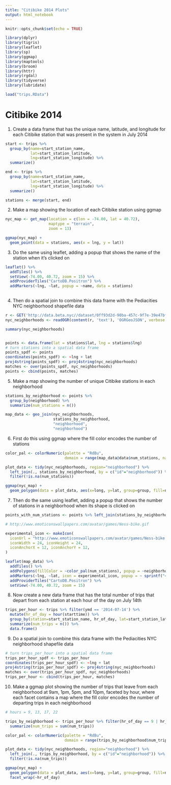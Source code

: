```yaml
---
title: "Citibike 2014 Plots"
output: html_notebook
---
```


```r
knitr::opts_chunk$set(echo = TRUE)

library(dplyr)
library(tigris)
library(leaflet)
library(sp)
library(ggmap)
library(maptools)
library(broom)
library(httr)
library(rgdal)
library(tidyverse)
library(lubridate)

load("trips.RData")
```

# Citibike 2014

1. Create a data frame that has the unique name, latitude, and longitude for each Citibike station that was present in the system in July 2014

```r
start <- trips %>%
  group_by(name=start_station_name,
           lat=start_station_latitude,
           lng=start_station_longitude) %>%
  summarize()

end <- trips %>%
  group_by(name=start_station_name,
           lat=start_station_latitude,
           lng=start_station_longitude) %>%
  summarize()

stations <- merge(start, end)
```

2. Make a map showing the location of each Citibike station using ggmap

```r
nyc_map <- get_map(location = c(lon = -74.00, lat = 40.72),
                   maptype = "terrain",
                   zoom = 13)

ggmap(nyc_map) +
  geom_point(data = stations, aes(x = lng, y = lat))

```

3. Do the same using leaflet, adding a popup that shows the name of the station when it's clicked on

```r
leaflet() %>%
  addTiles() %>%
  setView(-74.00, 40.72, zoom = 15) %>%
  addProviderTiles("CartoDB.Positron") %>%
  addMarkers(~lng, ~lat, popup = ~name, data = stations)
  
```

4. Then do a spatial join to combine this data frame with the Pediacities NYC neighborhood shapefile data

```r
r <- GET('http://data.beta.nyc//dataset/0ff93d2d-90ba-457c-9f7e-39e47bf2ac5f/resource/35dd04fb-81b3-479b-a074-a27a37888ce7/download/d085e2f8d0b54d4590b1e7d1f35594c1pediacitiesnycneighborhoods.geojson')
nyc_neighborhoods <- readOGR(content(r, 'text'), 'OGRGeoJSON', verbose = F)

summary(nyc_neighborhoods)


points <- data.frame(lat = stations$lat, lng = stations$lng)
# turn stations into a spatial data frame
points_spdf <- points
coordinates(points_spdf) <- ~lng + lat
proj4string(points_spdf) <- proj4string(nyc_neighborhoods)
matches <- over(points_spdf, nyc_neighborhoods)
points <- cbind(points, matches)
```

5. Make a map showing the number of unique Citibike stations in each neighborhood

```r
stations_by_neighborhood <- points %>%
  group_by(neighborhood) %>%
  summarize(num_stations = n())

map_data <- geo_join(nyc_neighborhoods,
                     stations_by_neighborhood,
                     "neighborhood",
                     "neighborhood")
```

6. First do this using ggmap where the fill color encodes the number of stations

```r

color_pal <- colorNumeric(palette = "RdBu",
                          domain = range(map_data@data$num_stations, na.rm = T))

plot_data <- tidy(nyc_neighborhoods, region="neighborhood") %>%
  left_join(., stations_by_neighborhood, by = c("id"="neighborhood")) %>%
  filter(!is.na(num_stations))

ggmap(nyc_map) +
  geom_polygon(data = plot_data, aes(x=long, y=lat, group=group, fill=num_stations), alpha=0.75)

```

7. Then do the same using leaflet, adding a popup that shows the number of stations in a neighborhood when its shape is clicked on

```r

points_with_num_stations <- points %>% left_join(stations_by_neighborhood)

# http://www.emoticonswallpapers.com/avatar/games/Ness-bike.gif

experimental_icon <- makeIcon(
  iconUrl = "http://www.emoticonswallpapers.com/avatar/games/Ness-bike.gif",
  iconWidth = 24, iconHeight = 24,
  iconAnchorX = 12, iconAnchorY = 12,
)

leaflet(map_data) %>%
  addTiles() %>%
  addPolygons(fillColor = ~color_pal(num_stations), popup = ~neighborhood) %>%
  addMarkers(~lng, ~lat, icon = experimental_icon, popup = ~ sprintf("<center><b>%s</b><br># Stations: %d</center>", neighborhood, num_stations), data = points_with_num_stations) %>%
  addProviderTiles("CartoDB.Positron") %>%
  setView(-74.00, 40.72, zoom = 15)

```

8. Now create a new data frame that has the total number of trips that depart from each station at each hour of the day on July 14th

```r

trips_per_hour <- trips %>% filter(ymd == '2014-07-14') %>%
  mutate(hr_of_day = hour(starttime)) %>%
  group_by(station=start_station_name, hr_of_day, lat=start_station_latitude, lng=start_station_longitude) %>%
  summarize(num_trips = n()) %>%
  data.frame()

```

9. Do a spatial join to combine this data frame with the Pediacities NYC neighborhood shapefile data

```r


# turn trips_per_hour into a spatial data frame
trips_per_hour_spdf <- trips_per_hour
coordinates(trips_per_hour_spdf) <- ~lng + lat
proj4string(trips_per_hour_spdf) <- proj4string(nyc_neighborhoods)
matches <- over(trips_per_hour_spdf, nyc_neighborhoods)
trips_per_hour <- cbind(trips_per_hour, matches)

```

10. Make a ggmap plot showing the number of trips that leave from each neighborhood at 9am, 1pm, 5pm, and 10pm, faceted by hour, where each facet contains a map where the fill color encodes the number of departing trips in each neighborhood

```r

# hours = 9, 13, 17, 22

trips_by_neighborhood <- trips_per_hour %>% filter(hr_of_day == 9 | hr_of_day == 13 | hr_of_day == 17 | hr_of_day == 22) %>% group_by(neighborhood, hr_of_day) %>%
  summarize(num_trips = sum(num_trips))

color_pal <- colorNumeric(palette = "RdBu",
                          domain = range(trips_by_neighborhood$num_trips, na.rm = T))

plot_data <- tidy(nyc_neighborhoods, region="neighborhood") %>%
  left_join(., trips_by_neighborhood, by = c("id"="neighborhood")) %>%
  filter(!is.na(num_trips))

ggmap(nyc_map) +
  geom_polygon(data = plot_data, aes(x=long, y=lat, group=group, fill=num_trips), alpha=0.75) +
  facet_wrap(~hr_of_day)

```
